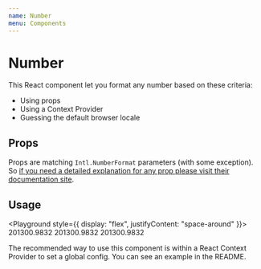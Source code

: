 ```yaml
---
name: Number
menu: Components
---
```



# Number

This React component let you format any number based on these criteria:

- Using props
- Using a Context Provider
- Guessing the default browser locale

## Props

Props are matching `Intl.NumberFormat` parameters (with some exception). So [if you need a detailed explanation for any prop please visit their documentation site](https://developer.mozilla.org/en-US/docs/Web/JavaScript/Reference/Global_Objects/NumberFormat#Parameters).

<Props of={Number} />

## Usage

<Playground style={{ display: "flex", justifyContent: "space-around" }}>
  <Number>201300.9832</Number>
  <Number locale="de-DE">201300.9832</Number>
  <Number as="span" maximumFractionDigits={3}>
    201300.9832
  </Number>
</Playground>

The recommended way to use this component is within a React Context Provider to set a global config. You can see an example in the README.
